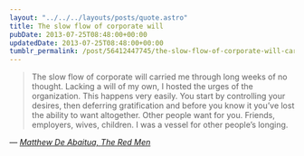 ```yaml
---
layout: "../../../layouts/posts/quote.astro"
title: The slow flow of corporate will
pubDate: 2013-07-25T08:48:00+00:00
updatedDate: 2013-07-25T08:48:00+00:00
tumblr_permalink: /post/56412447745/the-slow-flow-of-corporate-will-carried-me-through
---
```


> The slow flow of corporate will carried me through long weeks of no thought. Lacking a will of my own, I hosted the urges of the organization. This happens very easily. You start by controlling your desires, then deferring gratification and before you know it you&rsquo;ve lost the ability to want altogether. Other people want for you. Friends, employers, wives, children. I was a vessel for other people&rsquo;s longing.

— <cite>[Matthew De Abaitua, _The Red Men_](https://www.goodreads.com/book/show/2263657.The_Red_Men)</cite>
